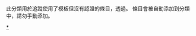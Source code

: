{{tracking category}}

此分類用於追蹤使用了{{tl|Certification Table Entry}}模板但沒有認證的條目，透過{{code|1=nocert=true}}。
條目會被自動添加到分類中，請勿手動添加。

[[Category:Certification_Table_Entry使用|*]]
{{CatAutoTOC}}